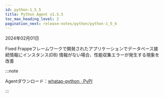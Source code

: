 ```yaml
---
id: python-1_5_5
title: Python Agent v1.5.5
toc_max_heading_level: 2
pagination_next: release-notes/python/python-1_5_4
---
```


2024年02月01日

<Status>Fixed</Status> Frappeフレームワークで開発されたアプリケーションでデータベース接続情報にインスタンス(DB) 情報がない場合、性能収集エラーが発生する現象を改善

:::note

Agentダウンロード：[whatap-python · PyPI](https://pypi.org/project/whatap-python/1.5.5/)

:::
